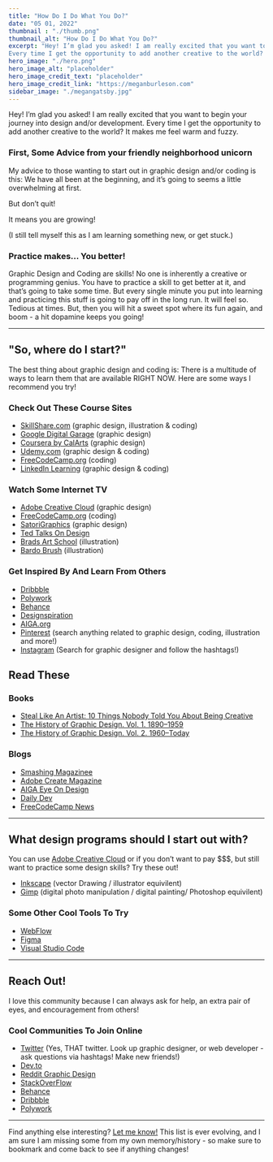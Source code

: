 ```yaml
---
title: "How Do I Do What You Do?"
date: "05 01, 2022"
thumbnail : "./thumb.png"
thumbnail_alt: "How Do I Do What You Do?"
excerpt: "Hey! I’m glad you asked! I am really excited that you want to begin your journey into design and/or development. 
Every time I get the opportunity to add another creative to the world? It makes me feel warm and fuzzy."
hero_image: "./hero.png"
hero_image_alt: "placeholder"
hero_image_credit_text: "placeholder"
hero_image_credit_link: "https://meganburleson.com"
sidebar_image: "./megangatsby.jpg"
---
```


Hey! I’m glad you asked! I am really excited that you want to begin your journey into design and/or development. 
Every time I get the opportunity to add another creative to the world? It makes me feel warm and fuzzy.

### First, Some Advice from your friendly neighborhood unicorn

My advice to those wanting to start out in graphic design and/or coding is this: We have all been at the beginning, and it’s going to seems a little overwhelming at first. 

But don’t quit! 

It means you are growing! 

(I still tell myself this as I am learning something new, or get stuck.)

### Practice makes... You better!

Graphic Design and Coding are skills! 
No one is inherently a creative or programming genius. 
You have to practice a skill to get better at it, and that’s going to take some time.
But every single minute you put into learning and practicing this stuff is going to pay off in the long run. It will feel so. Tedious at times. But, then you will hit a sweet spot where its fun again, and boom - a hit dopamine keeps you going!

***

## "So, where do I start?"

The best thing about graphic design and coding is: There is a multitude of ways to learn them that are available RIGHT NOW. Here are some ways I recommend you try!

### Check Out These Course Sites

* [SkillShare.com](https://skl.sh/3vUl1kA) (graphic design, illustration & coding)
* [Google Digital Garage](https://learndigital.withgoogle.com/digitalgarage/course/fundamentals-graphic-design) (graphic design)
* [Coursera by CalArts](https://www.coursera.org/specializations/graphic-design) (graphic design)
* [Udemy.com](https://www.udemy.com/) (graphic design & coding)
* [FreeCodeCamp.org](https://www.freecodecamp.org/) (coding)
* [LinkedIn Learning](https://www.linkedin.com/learning) (graphic design & coding)

### Watch Some Internet TV

* [Adobe Creative Cloud](https://www.youtube.com/c/AdobeCreativeCloud) (graphic design)
* [FreeCodeCamp.org](https://www.youtube.com/c/Freecodecamp) (coding)
* [SatoriGraphics](https://www.youtube.com/playlist?list=PL-c9Rq56P4KkVJdnL3YVesRGP-MLkzgme) (graphic design)
* [Ted Talks On Design](https://www.ted.com/topics/design)
* [Brads Art School](https://www.youtube.com/channel/UClX5lGGHeZ7OILb1ozSNtOg) (illustration)
* [Bardo Brush](https://www.youtube.com/c/BardotBrush) (illustration)

### Get Inspired By And Learn From Others

* [Dribbble](https://dribbble.com/)
* [Polywork](https://www.polywork.com/home)
* [Behance](https://www.behance.net/)
* [Designspiration](https://www.designspiration.com/)
* [AIGA.org](https://www.aiga.org/)
* [Pinterest](https://www.pinterest.com/search/pins/?q=graphic%20design&rs=typed&term_meta[]=graphic%7Ctyped&term_meta[]=design%7Ctyped) (search anything related to graphic design, coding, illustration and more!)
* [Instagram](https://www.instagram.com/) (Search for graphic designer and follow the hashtags!)

## Read These

### Books

* [Steal Like An Artist: 10 Things Nobody Told You About Being Creative](https://amzn.to/3vr1rxx)
* [The History of Graphic Design. Vol. 1. 1890–1959](https://amzn.to/3y1sa5p)
* [The History of Graphic Design. Vol. 2. 1960–Today](https://amzn.to/3F1Sfmf)

### Blogs
* [Smashing Magazinee](https://www.smashingmagazine.com/)
* [Adobe Create Magazine](https://creativecloud.adobe.com/cc/discover/)
* [AIGA Eye On Design](https://eyeondesign.aiga.org/)
* [Daily Dev](https://daily.dev/)
* [FreeCodeCamp News](https://www.freecodecamp.org/news)


***

## What design programs should I start out with?

You can use [Adobe Creative Cloud](https://www.adobe.com/creativecloud.html) or if you don’t want to pay $$$, but still want to practice some design skills? Try these out!

* [Inkscape](https://inkscape.org/) (vector Drawing / illustrator equivilent)
* [Gimp](https://www.gimp.org/) (digital photo manipulation / digital painting/ Photoshop equivilent)

### Some Other Cool Tools To Try

* [WebFlow](https://webflow.com/)
* [Figma](https://www.figma.com/)
* [Visual Studio Code](https://code.visualstudio.com/)

***

## Reach Out!

I love this community because I can always ask for help, an extra pair of eyes, and encouragement from others!

### Cool Communities To Join Online

* [Twitter](https://Twitter.com) (Yes, THAT twitter. Look up graphic designer, or web developer - ask questions via hashtags! Make new friends!)
* [Dev.to](https://dev.to/)
* [Reddit Graphic Design](https://www.reddit.com/r/graphic_design/)
* [StackOverFlow](https://stackoverflow.com/)
* [Behance](https://www.behance.net/)
* [Dribbble](https://dribbble.com/)
* [Polywork](https://www.polywork.com/home)

***

Find anything else interesting? [Let me know!](/contact) This list is ever evolving, and I am sure I am missing some from my own memory/history - so make sure to bookmark and come back to see if anything changes!